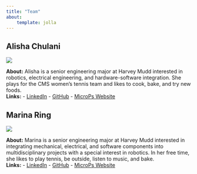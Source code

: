 ```yaml
---
title: "Team"
about:
    template: jolla
---
```



<div class="team-container">

## Alisha Chulani
![](alisha.jpg){.team-photo}

**About:** Alisha is a senior engineering major at Harvey Mudd interested in robotics, electrical engineering, and hardware-software integration. She plays for the CMS women’s tennis team and likes to cook, bake, and try new foods.   
**Links:**
    - [LinkedIn](https://www.linkedin.com/in/alishachulani30/)
    - [GitHub](https://github.com/alishachulani)
    - [MicroPs Website](https://alishachulani.github.io/hmc-e155-portfolio/)



## Marina Ring
![](marina.jpg){.team-photo}

**About:** Marina is a senior engineering major at Harvey Mudd interested in integrating mechanical, electrical, and software components into multidisciplinary projects with a special interest in robotics. In her free time, she likes to play tennis, be outside, listen to music, and bake.  
**Links:**
    - [LinkedIn](https://www.linkedin.com/in/marina-ring/)
    - [GitHub](https://github.com/marinaring)
    - [MicroPs Website](https://marinaring.github.io)

</div>
